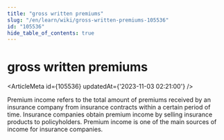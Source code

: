 ```yaml
---
title: "gross written premiums"
slug: "/en/learn/wiki/gross-written-premiums-105536"
id: "105536"
hide_table_of_contents: true
---
```



# gross written premiums

<ArticleMeta id={105536} updatedAt={'2023-11-03 02:21:00'} />
<div className='border-solid border-b border-t-0 my-4 border-[var(--ifm-color-gray-300)]' />

Premium income refers to the total amount of premiums received by an insurance company from insurance contracts within a certain period of time. Insurance companies obtain premium income by selling insurance products to policyholders. Premium income is one of the main sources of income for insurance companies.
